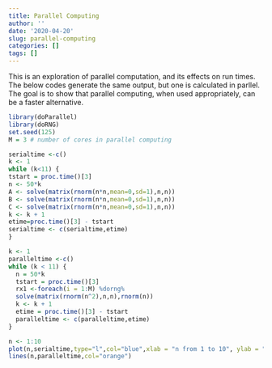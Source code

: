 ```yaml
---
title: Parallel Computing
author: ''
date: '2020-04-20'
slug: parallel-computing
categories: []
tags: []
---
```


This is an exploration of parallel computation, and its effects on run times. The below codes generate the same output, but one is calculated in parllel. The goal is to show that parallel computing, when used appropriately, can be a faster alternative.


```r
library(doParallel)
library(doRNG)
set.seed(125)
M = 3 # number of cores in parallel computing
```

```r
serialtime <-c()
k <- 1
while (k<11) {
tstart = proc.time()[3]
n <- 50*k
A <- solve(matrix(rnorm(n*n,mean=0,sd=1),n,n))
B <- solve(matrix(rnorm(n*n,mean=0,sd=1),n,n))
C <- solve(matrix(rnorm(n*n,mean=0,sd=1),n,n))
k <- k + 1
etime=proc.time()[3] - tstart
serialtime <- c(serialtime,etime)
}
```

```r
k <- 1
paralleltime <-c()
while (k < 11) {
  n = 50*k
  tstart = proc.time()[3]
  rx1 <-foreach(i = 1:M) %dorng%
  solve(matrix(rnorm(n^2),n,n),rnorm(n))
  k <- k + 1
  etime = proc.time()[3] - tstart
  paralleltime <- c(paralleltime,etime)
}
```

```r
n <- 1:10
plot(n,serialtime,type="l",col="blue",xlab = "n from 1 to 10", ylab = "computation time")
lines(n,paralleltime,col="orange")
```